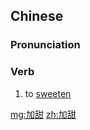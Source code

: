 ==Chinese==
{{zh-forms}}

===Pronunciation===
{{zh-pron
|m=jiātián
|c=gaa1 tim4
|cat=v
}}

===Verb===
{{zh-verb}}

# to [[sweeten]]

[[mg:加甜]]
[[zh:加甜]]